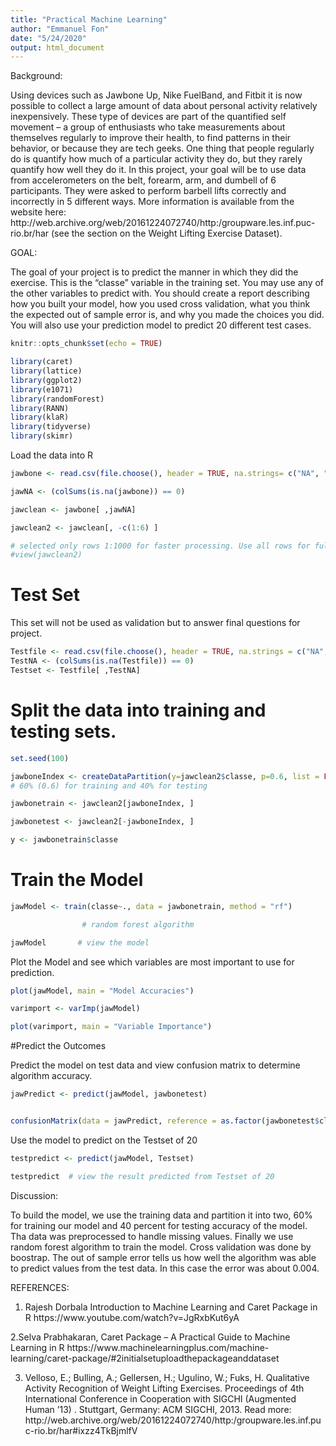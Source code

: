 ```yaml
---
title: "Practical Machine Learning"
author: "Emmanuel Fon"
date: "5/24/2020"
output: html_document
---
```


Background:

Using devices such as Jawbone Up, Nike FuelBand, and Fitbit it is now possible to collect a large amount of data about personal activity relatively inexpensively. These type of devices are part of the quantified self movement – a group of enthusiasts who take measurements about themselves regularly to improve their health, to find patterns in their behavior, or because they are tech geeks. One thing that people regularly do is quantify how much of a particular activity they do, but they rarely quantify how well they do it. In this project, your goal will be to use data from accelerometers on the belt, forearm, arm, and dumbell of 6 participants. They were asked to perform barbell lifts correctly and incorrectly in 5 different ways. More information is available from the website here: http://web.archive.org/web/20161224072740/http:/groupware.les.inf.puc-rio.br/har (see the section on the Weight Lifting Exercise Dataset).


GOAL:

The goal of your project is to predict the manner in which they did the exercise. This is the "classe" variable in the training set. You may use any of the other variables to predict with. You should create a report describing how you built your model, how you used cross validation, what you think the expected out of sample error is, and why you made the choices you did. You will also use your prediction model to predict 20 different test cases.

```r
knitr::opts_chunk$set(echo = TRUE)
```

```r
library(caret) 
library(lattice)
library(ggplot2)
library(e1071)
library(randomForest)
library(RANN)
library(klaR)
library(tidyverse)
library(skimr)
```
Load the data into R

```r
jawbone <- read.csv(file.choose(), header = TRUE, na.strings= c("NA", "#DIV/0!", ""))#, "#DIV/0!")) # file.choose() on prompt CHOOSE FILE

jawNA <- (colSums(is.na(jawbone)) == 0)

jawclean <- jawbone[ ,jawNA]

jawclean2 <- jawclean[, -c(1:6) ] 

# selected only rows 1:1000 for faster processing. Use all rows for full dataset
#view(jawclean2)
```

# Test Set
This set will not be used as validation but to answer final questions for project.

```r
Testfile <- read.csv(file.choose(), header = TRUE, na.strings = c("NA", "#DIV/0!", ""))
TestNA <- (colSums(is.na(Testfile)) == 0)
Testset <- Testfile[ ,TestNA]

```



# Split the data into training and testing sets.

```r
set.seed(100)

jawboneIndex <- createDataPartition(y=jawclean2$classe, p=0.6, list = FALSE) 
# 60% (0.6) for training and 40% for testing

jawbonetrain <- jawclean2[jawboneIndex, ]

jawbonetest <- jawclean2[-jawboneIndex, ]

y <- jawbonetrain$classe
```



# Train the Model


```r
jawModel <- train(classe~., data = jawbonetrain, method = "rf") 

                # random forest algorithm

jawModel       # view the model
```




Plot the Model and see which variables are most important to use for prediction.

```r
plot(jawModel, main = "Model Accuracies")

varimport <- varImp(jawModel)

plot(varimport, main = "Variable Importance")
```




#Predict the Outcomes

Predict the model on test data and view confusion matrix to determine algorithm accuracy.

```r

jawPredict <- predict(jawModel, jawbonetest)


confusionMatrix(data = jawPredict, reference = as.factor(jawbonetest$classe) )

```





Use the model to predict on the Testset of 20

```r

testpredict <- predict(jawModel, Testset)

testpredict  # view the result predicted from Testset of 20

```






Discussion:

To build the model, we use the training data and partition it into two, 60% for training our model and 40 percent for testing accuracy of the model. Tha data was preprocessed to handle missing values. Finally we use random forest algorithm to train the model. Cross validation was done by boostrap. The out of sample error tells us how well the algorithm was able to predict values from the test data. In this case the error was about 0.004. 






REFERENCES:

1. Rajesh Dorbala
Introduction to Machine Learning and Caret Package in R    https://www.youtube.com/watch?v=JgRxbKut6yA


2.Selva Prabhakaran, Caret Package – A Practical Guide to Machine Learning in R https://www.machinelearningplus.com/machine-learning/caret-package/#2initialsetuploadthepackageanddataset



3. Velloso, E.; Bulling, A.; Gellersen, H.; Ugulino, W.; Fuks, H. Qualitative Activity Recognition of Weight Lifting Exercises. Proceedings of 4th International Conference in Cooperation with SIGCHI (Augmented Human '13) . Stuttgart, Germany: ACM SIGCHI, 2013.
Read more: http://web.archive.org/web/20161224072740/http:/groupware.les.inf.puc-rio.br/har#ixzz4TkBjmlfV









